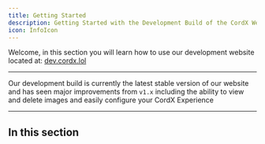 ```yaml
---
title: Getting Started
description: Getting Started with the Development Build of the CordX Website.
icon: InfoIcon
---
```


Welcome, in this section you will learn how to use our development website located
at: [dev.cordx.lol](https://dev.cordx.lol)

---

Our development build is currently the latest stable version of our website and has
seen major improvements from `v1.x` including the ability to view and delete images
and easily configure your CordX Experience

---

## In this section

<Cards>
  <Card
    href="/docs/users/dev/dashboard"
    title="Dashboard"
    description=""
  />
  <Card
    href="/docs/users/dev/dashboard"
    title="Configuration"
    description=""
  />
  <Card
    href="/docs/users/dev/files"
    title="File Management"
    description=""
  />
  <Card
    href=""
    title="Custom Domains"
    description=""
  />
</Cards>